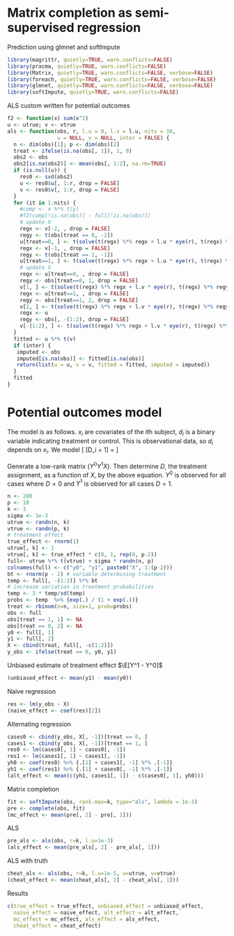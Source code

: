 Matrix completion as semi-supervised regression
========================================================

Prediction using glmnet and softImpute
```r
library(magrittr, quietly=TRUE, warn.conflicts=FALSE)
library(pracma, quietly=TRUE, warn.conflicts=FALSE)
library(Matrix, quietly=TRUE, warn.conflicts=FALSE, verbose=FALSE)
library(foreach, quietly=TRUE, warn.conflicts=FALSE, verbose=FALSE)
library(glmnet, quietly=TRUE, warn.conflicts=FALSE, verbose=FALSE)
library(softImpute, quietly=TRUE, warn.conflicts=FALSE)
```

ALS custom written for potential outcomes
```r
f2 <- function(x) sum(x^2)
u <- utrue; v <- vtrue
als <- function(obs, r, l.u = 0, l.v = l.u, nits = 10,
                u = NULL, v = NULL, inter = FALSE) {
  n <- dim(obs)[1]; p <- dim(obs)[2]
  treat <- ifelse(is.na(obs[, 1]), 1, 0)
  obs2 <- obs
  obs2[is.na(obs2)] <- mean(obs[, 1:2], na.rm=TRUE)
  if (is.null(u)) {
    res0 <- svd(obs2)
    u <- res0$u[, 1:r, drop = FALSE]
    v <- res0$v[, 1:r, drop = FALSE]    
  }
  for (it in 1:nits) {
    #comp <- x %*% t(y)
    #f2(comp[!is.na(obs)] - full[!is.na(obs)])
    # update U
    regx <- v[-2, , drop = FALSE]
    regy <- t(obs[treat == 0, -2])
    u[treat==0, ] <- t(solve(t(regx) %*% regx + l.u * eye(r), t(regx) %*% regy))
    regx <- v[-1, , drop = FALSE]
    regy <- t(obs[treat == 1, -1])
    u[treat==1, ] <- t(solve(t(regx) %*% regx + l.u * eye(r), t(regx) %*% regy))
    # update V
    regx <- u[treat==0, , drop = FALSE]
    regy <- obs[treat==0, 1, drop = FALSE]
    v[1, ] <- t(solve(t(regx) %*% regx + l.v * eye(r), t(regx) %*% regy))
    regx <- u[treat==1, , drop = FALSE]
    regy <- obs[treat==1, 2, drop = FALSE]
    v[2, ] <- t(solve(t(regx) %*% regx + l.v * eye(r), t(regx) %*% regy))
    regx <- u
    regy <- obs[, -(1:2), drop = FALSE]
    v[-(1:2), ] <- t(solve(t(regx) %*% regx + l.v * eye(r), t(regx) %*% regy))
  }
  fitted <- u %*% t(v)
  if (inter) {
   imputed <- obs
   imputed[is.na(obs)] <- fitted[is.na(obs)]
   return(list(u = u, v = v, fitted = fitted, imputed = imputed)) 
  }
  fitted
}
```

# Potential outcomes model

The model is as follows.  $x_i$ are covariates of the $i$th subject, $d_i$ is a binary variable indicating treatment or control.  This is observational data, so $d_i$ depends on $x_i$.  We model
\[
\text{Pr}[D_i = 1] = \frac{e^{x_i^T \beta}}{1 + e^{x_i^T \beta}}
\]

Generate a low-rank matrix $(Y^0 Y^1 X)$.  Then determine $D$, the treatment assignment, as a function of $X$, by the above equation.  $Y^0$ is observed for all cases where $D = 0$ and $Y^1$ is observed for all cases $D = 1$.

```r
n <- 200
p <- 10
k <- 3
sigma <- 1e-3
utrue <- randn(n, k)
vtrue <- randn(p, k)
# treatment effect
true_effect <- rnorm(1)
utrue[, k] <- 1
vtrue[, k] <- true_effect * c(0, 1, rep(0, p-2))
full<- utrue %*% t(vtrue) + sigma * randn(n, p)
colnames(full) <- c("y0", "y1", paste0("X", 1:(p-2)))
bt <- rnorm(p - 2) # variable determining treatment
temp <- full[, -(1:2)] %*% bt
# increase variation in treatment probabilities
temp <- 3 * temp/sd(temp)
probs <- temp  %>% {exp(.) / (1 + exp(.))}
treat <- rbinom(n=n, size=1, prob=probs)
obs <- full
obs[treat == 1, 1] <- NA
obs[treat == 0, 2] <- NA
y0 <- full[, 1]
y1 <- full[, 2]
X <- cbind(treat, full[, -c(1:2)])
y_obs <- ifelse(treat == 0, y0, y1)
```

Unbiased estimate of treatment effect $\E[Y^1 - Y^0]$
```r
(unbiased_effect <- mean(y1) - mean(y0))
```

Naive regression
```r
res <- lm(y_obs ~ X)
(naive_effect <- coef(res)[2])
```

Alternating regression
```r
cases0 <- cbind(y_obs, X[, -1])[treat == 0, ]
cases1 <- cbind(y_obs, X[, -1])[treat == 1, ]
res0 <- lm(cases0[, 1] ~ cases0[, -1])
res1 <- lm(cases1[, 1] ~ cases1[, -1])
yh0 <- coef(res0) %>% {.[1] + cases1[, -1] %*% .[-1]}
yh1 <- coef(res1) %>% {.[1] + cases0[, -1] %*% .[-1]}
(alt_effect <- mean(c(yh1, cases1[, 1]) - c(cases0[, 1], yh0)))
```

Matrix completion
```r
fit <- softImpute(obs, rank.max=k, type="als", lambda = 1e-3)
pre <- complete(obs, fit)
(mc_effect <- mean(pre[, 2] - pre[, 1]))
```

ALS
```r
pre_als <- als(obs, r=k, l.u=1e-3)
(als_effect <- mean(pre_als[, 2] - pre_als[, 1]))
```

ALS with truth
```r
cheat_als <- als(obs, r=k, l.u=1e-5, u=utrue, v=vtrue)
(cheat_effect <- mean(cheat_als[, 2] - cheat_als[, 1]))
```

Results
```r
c(true_effect = true_effect, unbiased_effect = unbiased_effect,
  naive_effect = naive_effect, alt_effect = alt_effect,
  mc_effect = mc_effect, als_effect = als_effect,
  cheat_effect = cheat_effect)
```
